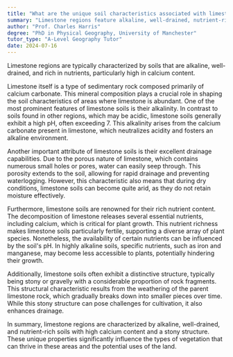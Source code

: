 ```yaml
---
title: "What are the unique soil characteristics associated with limestone regions?"
summary: "Limestone regions feature alkaline, well-drained, nutrient-rich soils that are high in calcium, promoting healthy plant growth and supporting diverse ecosystems."
author: "Prof. Charles Harris"
degree: "PhD in Physical Geography, University of Manchester"
tutor_type: "A-Level Geography Tutor"
date: 2024-07-16
---
```


Limestone regions are typically characterized by soils that are alkaline, well-drained, and rich in nutrients, particularly high in calcium content.

Limestone itself is a type of sedimentary rock composed primarily of calcium carbonate. This mineral composition plays a crucial role in shaping the soil characteristics of areas where limestone is abundant. One of the most prominent features of limestone soils is their alkalinity. In contrast to soils found in other regions, which may be acidic, limestone soils generally exhibit a high pH, often exceeding $7$. This alkalinity arises from the calcium carbonate present in limestone, which neutralizes acidity and fosters an alkaline environment.

Another important attribute of limestone soils is their excellent drainage capabilities. Due to the porous nature of limestone, which contains numerous small holes or pores, water can easily seep through. This porosity extends to the soil, allowing for rapid drainage and preventing waterlogging. However, this characteristic also means that during dry conditions, limestone soils can become quite arid, as they do not retain moisture effectively.

Furthermore, limestone soils are renowned for their rich nutrient content. The decomposition of limestone releases several essential nutrients, including calcium, which is critical for plant growth. This nutrient richness makes limestone soils particularly fertile, supporting a diverse array of plant species. Nonetheless, the availability of certain nutrients can be influenced by the soil's pH. In highly alkaline soils, specific nutrients, such as iron and manganese, may become less accessible to plants, potentially hindering their growth.

Additionally, limestone soils often exhibit a distinctive structure, typically being stony or gravelly with a considerable proportion of rock fragments. This structural characteristic results from the weathering of the parent limestone rock, which gradually breaks down into smaller pieces over time. While this stony structure can pose challenges for cultivation, it also enhances drainage.

In summary, limestone regions are characterized by alkaline, well-drained, and nutrient-rich soils with high calcium content and a stony structure. These unique properties significantly influence the types of vegetation that can thrive in these areas and the potential uses of the land.
    